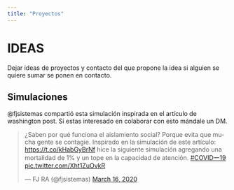 ```yaml
---
title: "Proyectos"
---
```


# IDEAS

Dejar ideas de proyectos y contacto del que propone la idea si alguien se quiere sumar se ponen en contacto. 

## Simulaciones

@fjsistemas compartió esta simulación inspirada en el artículo de washington post. Si estas interesado en colaborar con esto mándale un DM. 

<blockquote class="twitter-tweet"><p lang="es" dir="ltr">¿Saben por qué funciona el aislamiento social? Porque evita que mucha gente se contagie. Inspirado en la simulación de este artículo: <a href="https://t.co/kHabGyBrNf">https://t.co/kHabGyBrNf</a> hice la siguiente simulación agregando una mortalidad de 1% y un tope en la capacidad de atención. <a href="https://twitter.com/hashtag/COVID%E3%83%BC19?src=hash&amp;ref_src=twsrc%5Etfw">#COVIDー19</a> <a href="https://t.co/Xht1ZuOvkR">pic.twitter.com/Xht1ZuOvkR</a></p>&mdash; FJ RA (@fjsistemas) <a href="https://twitter.com/fjsistemas/status/1239390168848707585?ref_src=twsrc%5Etfw">March 16, 2020</a></blockquote> <script async src="https://platform.twitter.com/widgets.js" charset="utf-8"></script>

